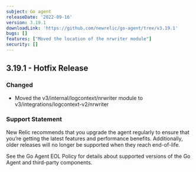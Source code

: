 ```yaml
---
subject: Go agent
releaseDate: '2022-09-16'
version: 3.19.1
downloadLink: 'https://github.com/newrelic/go-agent/tree/v3.19.1'
bugs: []
features: ["Moved the location of the nrwriter module"]
security: []
---
```


## 3.19.1 - Hotfix Release

### Changed

* Moved the v3/internal/logcontext/nrwriter module to v3/integrations/logcontext-v2/nrwriter

### Support Statement

New Relic recommends that you upgrade the agent regularly to ensure that you’re getting the latest features and performance benefits. Additionally, older releases will no longer be supported when they reach end-of-life.

See the Go Agent EOL Policy for details about supported versions of the Go Agent and third-party components.
